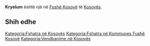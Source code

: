 {{Fshat në 
 | Emri                = Kryelum
 | EmriAlt                = 
 | NAME_SHORT_FORM=      
 | NAME_GENERIC=      
 | NAME_SORT_NAME_RO=      KRYELUM
 | FULL_NAME_RO = Kryelum
 | FULL_NAME_ND_RO=Kryelum
 | SORT_NAME_RG=KRYELUM
 | FULL_NAME_RG=Kryelum
 | FULL_NAME_ND_RG=Kryelum
 | SRP_NAME_SHORT_FORM=      
 | SRP_NAME_GENERIC=      
 | SRP_NAME_SORT_NAME_RO=      
 | SRP_FULL_NAME_RO = 
 | SRP_FULL_NAME_ND_RO=
 | SRP_SORT_NAME_RG=
 | SRP_FULL_NAME_RG=
 | SRP_FULL_NAME_ND_RG=
 | Emri (Rasa dhanore) = 
 | Figura              = 
 | Shteti              = Kosovo
 | Komuna              = Fushë Kosovë
 | Kodi postar         = 
 | Sipërfaqja          = 

 | Popullsia           = 

 | Regj. i popullsisë  = 
 | Dend. e popullsisë  = 
 | Faqja zyrtare       = 
 <!--- Koordinatat ----> 
 | Gjerësia            = 42.6775
 | Gjatësia            = 21.462222
 | Lartësia            = 
}}
'''Kryelum''' është një [[]] në [[Fushë Kosovë]] të [[Kosovës]].

<!-- == Gjeografia == -->
<!-- == Historia == -->
<!-- == Demografia == -->
== Shih edhe ==
{{Komuna Fushë Kosovë}}
{{Kosovo-Administrata-Cung}}

[[Kategoria:Fshatra në Kosovës]]
[[Kategoria:Fshatra në Kommunes Fushë Kosovë]]
[[Kategoria:Vendbanime në Kosovës]]